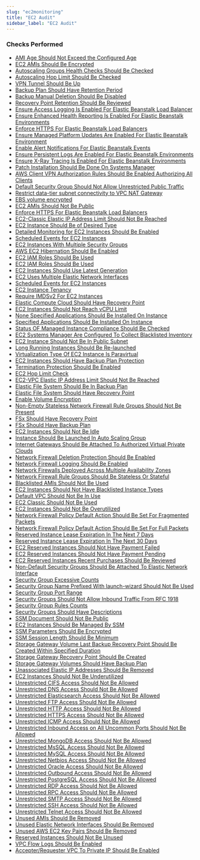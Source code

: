 ```yaml
---
slug: "ec2monitoring"
title: "EC2 Audit"
sidebar_label: "EC2 Audit"
---
```


### Checks Performed

- [AMI Age Should Not Exceed the Configured Age](ec2monitoring/rules/age_of_ami)
- [EC2 AMIs Should Be Encrypted](ec2monitoring/rules/ami_is_encrypted)
- [Autoscaling Groups Health Checks Should Be Checked](ec2monitoring/rules/autoscaling_group_elb_healthcheck_required)
- [Autoscaling Hop Limit Should Be Checked](ec2monitoring/rules/autoscaling_launch_config_hop_limit)
- [VPN Tunnel Should Be Up](ec2monitoring/rules/aws_vpn_tunnels_up)
- [Backup Plan Should Have Retention Period](ec2monitoring/rules/backup_plan_min_retention_check)
- [Backup Manual Deletion Should Be Disabled](ec2monitoring/rules/backup_recovery_point_manual_deletion_disabled)
- [Recovery Point Retention Should Be Reviewed](ec2monitoring/rules/backup_recovery_point_minimum_retention_check)
- [Ensure Access Logging Is Enabled For Elastic Beanstalk Load Balancer](ec2monitoring/rules/beanstalk_access_logs_enabled)
- [Ensure Enhanced Health Reporting Is Enabled For Elastic Beanstalk Environments](ec2monitoring/rules/beanstalk_enhanced_health_reporting)
- [Enforce HTTPS For Elastic Beanstalk Load Balancers](ec2monitoring/rules/beanstalk_https_enabled)
- [Ensure Managed Platform Updates Are Enabled For Elastic Beanstalk Environment](ec2monitoring/rules/beanstalk_managed_platform_updates)
- [Enable Alert Notifications For Elastic Beanstalk Events](ec2monitoring/rules/beanstalk_notification_enabled)
- [Ensure Persistent Logs Are Enabled For Elastic Beanstalk Environments](ec2monitoring/rules/beanstalk_persistent_logs)
- [Ensure X-Ray Tracing Is Enabled For Elastic Beanstalk Environments](ec2monitoring/rules/beanstalk_xray_enabled)
- [Patch Installation Should Be Done On Systems Manager](ec2monitoring/rules/check_patch_compliance_status)
- [AWS Client VPN Authorization Rules Should Be Enabled Authorizing All Clients](ec2monitoring/rules/client_vpn_authorize_all)
- [Default Security Group Should Not Allow Unrestricted Public Traffic](ec2monitoring/rules/default_security_group_unrestricted)
- [Restrict data-tier subnet connectivity to VPC NAT Gateway](ec2monitoring/rules/dt_subnet)
- [EBS volume encrypted](ec2monitoring/rules/ebs_encryption_on)
- [EC2 AMIs Should Not Be Public](ec2monitoring/rules/ec2_ami_non_public)
- [Enforce HTTPS For Elastic Beanstalk Load Balancers](ec2monitoring/rules/ec2_beanstalk_lb_https)
- [EC2-Classic Elastic IP Address Limit Should Not Be Reached](ec2monitoring/rules/ec2_classic_elastic_ip_address_limit)
- [EC2 Instance Should Be of Desired Type](ec2monitoring/rules/ec2_desired_instance_type)
- [Detailed Monitoring for EC2 Instances Should Be Enabled](ec2monitoring/rules/ec2_detailed_monitoring)
- [Scheduled Events for EC2 Instances](ec2monitoring/rules/ec2_for_retirement)
- [EC2 Instances With Multiple Security Groups](ec2monitoring/rules/ec2_has_large_sg_groups)
- [AWS EC2 Hibernation Should Be Enabled](ec2monitoring/rules/ec2_hibernation)
- [EC2 IAM Roles Should Be Used](ec2monitoring/rules/ec2_iam_roles)
- [EC2 IAM Roles Should Be Used](ec2monitoring/rules/ec2_iam_roles)
- [EC2 Instances Should Use Latest Generation](ec2monitoring/rules/ec2_instance_generation)
- [EC2 Uses Multiple Elastic Network Interfaces](ec2monitoring/rules/ec2_instance_multiple_eni_check)
- [Scheduled Events for EC2 Instances](ec2monitoring/rules/ec2_instance_retirement)
- [EC2 Instance Tenancy](ec2monitoring/rules/ec2_instance_tenancy)
- [Require IMDSv2 For EC2 Instances](ec2monitoring/rules/ec2_instances_without_imdsv2)
- [Elastic Compute Cloud Should Have Recovery Point](ec2monitoring/rules/ec2_last_backup_recovery_point_created_with_in_specified_duration)
- [EC2 Instances Should Not Reach vCPU Limit](ec2monitoring/rules/ec2_limit_vcpu_check)
- [None Specified Applications Should Be Installed On Instance](ec2monitoring/rules/ec2_managedinstance_applications_blacklisted)
- [Specified Applications Should Be Installed On Instance](ec2monitoring/rules/ec2_managedinstance_applications_required)
- [Status OF Managed Instance Compliance Should Be Checked](ec2monitoring/rules/ec2_managedinstance_association_compliance_status_check)
- [EC2 Systems Manager Are Configured To Collect Blacklisted Inventory](ec2monitoring/rules/ec2_managedinstance_inventory_blacklisted)
- [EC2 Instance Should Not Be In Public Subnet](ec2monitoring/rules/ec2_not_in_public_subnet)
- [Long Running Instances Should Be Re-launched](ec2monitoring/rules/ec2_older_than_x_days)
- [Virtualization Type Of EC2 Instance Is Paravirtual](ec2monitoring/rules/ec2_paravirtual_instance_check)
- [EC2 Instances Should Have Backup Plan Protection](ec2monitoring/rules/ec2_resources_protected_by_backup_plan)
- [Termination Protection Should Be Enabled](ec2monitoring/rules/ec2_termination_protection)
- [EC2 Hop Limit Check](ec2monitoring/rules/ec2_token_hop_limit_check)
- [EC2-VPC Elastic IP Address Limit Should Not Be Reached](ec2monitoring/rules/ec2_vpc_elastic_ip_address_limit)
- [Elastic File System Should Be In Backup Plan](ec2monitoring/rules/efs_in_backup_plan)
- [Elastic File System Should Have Recovery Point](ec2monitoring/rules/efs_last_backup_recovery_point_created_with_in_specified_duration)
- [Enable Volume Encryption](ec2monitoring/rules/enable_volume_encryption)
- [Non-Empty Stateless Network Firewall Rule Groups Should Not Be Present](ec2monitoring/rules/firewall_stateless_rule_group_not_empty)
- [FSx Should Have Recovery Point](ec2monitoring/rules/fsx_last_backup_recovery_point_created_with_in_specified_duration)
- [FSx Should Have Backup Plan](ec2monitoring/rules/fsx_resources_protected_by_backup_plan)
- [EC2 Instances Should Not Be Idle](ec2monitoring/rules/idle_ec2_instance)
- [Instance Should Be Launched In Auto Scaling Group](ec2monitoring/rules/instance_in_auto_scaling_group)
- [Internet Gateways Should Be Attached To Authorized Virtual Private Clouds](ec2monitoring/rules/internet_gateway_authorized_vpc_only)
- [Network Firewall Deletion Protection Should Be Enabled](ec2monitoring/rules/network_firewall_deletion_protection)
- [Network Firewall Logging Should Be Enabled](ec2monitoring/rules/network_firewall_logging_enabled)
- [Network Firewalls Deployed Across Multiple Availability Zones](ec2monitoring/rules/network_firewall_multi_az)
- [Network Firewall Rule Groups Should Be Stateless Or Stateful](ec2monitoring/rules/network_firewall_stateful_stateless)
- [Blacklisted AMIs Should Not Be Used](ec2monitoring/rules/no_blacklisted_ami)
- [EC2 Instances Should Not Have Blacklisted Instance Types](ec2monitoring/rules/no_blacklisted_instance_types)
- [Default VPC Should Not Be In Use](ec2monitoring/rules/no_default_vpc_inuse)
- [EC2 Classic Should Not Be Used](ec2monitoring/rules/no_ec2_classic)
- [EC2 Instances Should Not Be Overutilized](ec2monitoring/rules/overutilized_ec2_instance)
- [Network Firewall Policy Default Action Should Be Set For Fragmented Packets](ec2monitoring/rules/policy_default_action_fragment_packets)
- [Network Firewall Policy Default Action Should Be Set For Full Packets](ec2monitoring/rules/policy_default_action_full_packets)
- [Reserved Instance Lease Expiration In The Next 7 Days](ec2monitoring/rules/reserved_instance_lease_expiry_7_days)
- [Reserved Instance Lease Expiration In The Next 30 Days](ec2monitoring/rules/reserved_instance_lease_expiry_30_days)
- [EC2 Reserved Instances Should Not Have Payment Failed](ec2monitoring/rules/reserved_instance_payment_failed)
- [EC2 Reserved Instances Should Not Have Payment Pending](ec2monitoring/rules/reserved_instance_payment_pending)
- [EC2 Reserved Instances Recent Purchases Should Be Reviewed](ec2monitoring/rules/reserved_instance_recent_purchase)
- [Non-Default Security Groups Should Be Attached To Elastic Network Interface](ec2monitoring/rules/security_group_attached_to_eni)
- [Security Group Excessive Counts](ec2monitoring/rules/security_group_counts)
- [Security Group Name Prefixed With launch-wizard Should Not Be Used](ec2monitoring/rules/security_group_name_prefixed_launch_wizard)
- [Security Group Port Range](ec2monitoring/rules/security_group_port_range)
- [Security Groups Should Not Allow Inbound Traffic From RFC 1918](ec2monitoring/rules/security_group_rfc)
- [Security Group Rules Counts](ec2monitoring/rules/security_group_rules_counts)
- [Security Groups Should Have Descriptions](ec2monitoring/rules/sg_has_description)
- [SSM Document Should Not Be Public](ec2monitoring/rules/ssm_document_not_public)
- [EC2 Instances Should Be Managed By SSM](ec2monitoring/rules/ssm_managed_instances)
- [SSM Parameters Should Be Encrypted](ec2monitoring/rules/ssm_parameter_encryption)
- [SSM Session Length Should Be Minimum](ec2monitoring/rules/ssm_session_length)
- [Storage Gateway Volume Last Backup Recovery Point Should Be Created Within Specified Duration](ec2monitoring/rules/storage_gateway_volume_last_backup_recovery_point_created_with_in_specified_duration)
- [Storage Gateway Recovery Point Should Be Created](ec2monitoring/rules/storagegateway_last_backup_recovery_point_created)
- [Storage Gateway Volumes Should Have Backup Plan](ec2monitoring/rules/storagegateway_resources_protected_by_backup_plan)
- [Unassociated Elastic IP Addresses Should Be Removed](ec2monitoring/rules/unassociated_elastic_ip_addresses)
- [EC2 Instances Should Not Be Underutilized](ec2monitoring/rules/underutilized_ec2_instance)
- [Unrestricted CIFS Access Should Not Be Allowed](ec2monitoring/rules/unrestricted_cifs_access)
- [Unrestricted DNS Access Should Not Be Allowed](ec2monitoring/rules/unrestricted_dns_access)
- [Unrestricted Elasticsearch Access Should Not Be Allowed](ec2monitoring/rules/unrestricted_elasticsearch_access)
- [Unrestricted FTP Access Should Not Be Allowed](ec2monitoring/rules/unrestricted_ftp_access)
- [Unrestricted HTTP Access Should Not Be Allowed](ec2monitoring/rules/unrestricted_http_access)
- [Unrestricted HTTPS Access Should Not Be Allowed](ec2monitoring/rules/unrestricted_https_access)
- [Unrestricted ICMP Access Should Not Be Allowed](ec2monitoring/rules/unrestricted_icmp_access)
- [Unrestricted Inbound Access on All Uncommon Ports Should Not Be Allowed](ec2monitoring/rules/unrestricted_inbound_access)
- [Unrestricted MongoDB Access Should Not Be Allowed](ec2monitoring/rules/unrestricted_mongodb_access)
- [Unrestricted MsSQL Access Should Not Be Allowed](ec2monitoring/rules/unrestricted_mssql_access)
- [Unrestricted MySQL Access Should Not Be Allowed](ec2monitoring/rules/unrestricted_mysql_access)
- [Unrestricted Netbios Access Should Not Be Allowed](ec2monitoring/rules/unrestricted_netbios_access)
- [Unrestricted Oracle Access Should Not Be Allowed](ec2monitoring/rules/unrestricted_oracle_access)
- [Unrestricted Outbound Access Should Not Be Allowed](ec2monitoring/rules/unrestricted_outbound_access)
- [Unrestricted PostgreSQL Access Should Not Be Allowed](ec2monitoring/rules/unrestricted_postgresql_access)
- [Unrestricted RDP Access Should Not Be Allowed](ec2monitoring/rules/unrestricted_rdp_access)
- [Unrestricted RPC Access Should Not Be Allowed](ec2monitoring/rules/unrestricted_rpc_access)
- [Unrestricted SMTP Access Should Not Be Allowed](ec2monitoring/rules/unrestricted_smtp_access)
- [Unrestricted SSH Access Should Not Be Allowed](ec2monitoring/rules/unrestricted_ssh_access)
- [Unrestricted Telnet Access Should Not Be Allowed](ec2monitoring/rules/unrestricted_telnet_access)
- [Unused AMIs Should Be Removed](ec2monitoring/rules/unused_ami)
- [Unused Elastic Network Interfaces Should Be Removed](ec2monitoring/rules/unused_elastic_network_interfaces)
- [Unused AWS EC2 Key Pairs Should Be Removed](ec2monitoring/rules/unused_key_pairs)
- [Reserved Instances Should Not Be Unused](ec2monitoring/rules/unused_reserved_instances)
- [VPC Flow Logs Should Be Enabled](ec2monitoring/rules/vpc_flow_logs_enabled)
- [Accepter/Requester VPC To Private IP Should Be Enabled](ec2monitoring/rules/vpc_peering_dns_resolution_check)
